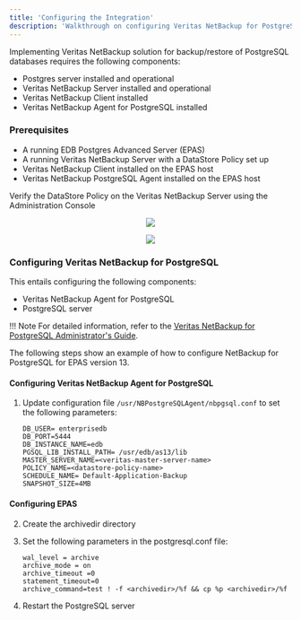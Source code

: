 ```yaml
---
title: 'Configuring the Integration'
description: 'Walkthrough on configuring Veritas NetBackup for PostgreSQL'
---
```


Implementing Veritas NetBackup solution for backup/restore of PostgreSQL databases requires the following components:

- Postgres server installed and operational
- Veritas NetBackup Server installed and operational
- Veritas NetBackup Client installed
- Veritas NetBackup Agent for PostgreSQL installed

### Prerequisites

- A running EDB Postgres Advanced Server (EPAS)
- A running Veritas NetBackup Server with a DataStore Policy set up
- Veritas NetBackup Client installed on the EPAS host
- Veritas NetBackup PostgreSQL Agent installed on the EPAS host


Verify the DataStore Policy on the Veritas NetBackup Server using the Administration Console

<p align="center">
    <img  src="Images/NetBackupAdminConsole.png">
</p>
<p align="center">
    <img  src="Images/NetBackupDataPolicy.png">
</p>


### Configuring Veritas NetBackup for PostgreSQL

This entails configuring the following components:
- Veritas NetBackup Agent for PostgreSQL
- PostgreSQL server

!!! Note
    For detailed information, refer to the [Veritas NetBackup for PostgreSQL Administrator's Guide](https://www.veritas.com/content/support/en_US/doc/129277259-150015228-0/v129277275-150015228).


The following steps show an example of how to configure NetBackup for PostgreSQL for EPAS version 13.

#### Configuring Veritas NetBackup Agent for PostgreSQL

1.  Update configuration file `/usr/NBPostgreSQLAgent/nbpgsql.conf` to set the following parameters:
    ```
    DB_USER= enterprisedb
    DB_PORT=5444
    DB_INSTANCE_NAME=edb
    PGSQL_LIB_INSTALL_PATH= /usr/edb/as13/lib
    MASTER_SERVER_NAME=<veritas-master-server-name>
    POLICY_NAME=<datastore-policy-name>
    SCHEDULE_NAME= Default-Application-Backup
    SNAPSHOT_SIZE=4MB
    ```
#### Configuring EPAS

2.	Create the archivedir directory

3.	Set the following parameters in the postgresql.conf file:
    ```
    wal_level = archive
    archive_mode = on
    archive_timeout =0
    statement_timeout=0
    archive_command=test ! -f <archivedir>/%f && cp %p <archivedir>/%f
    ```

4.	Restart the PostgreSQL server

